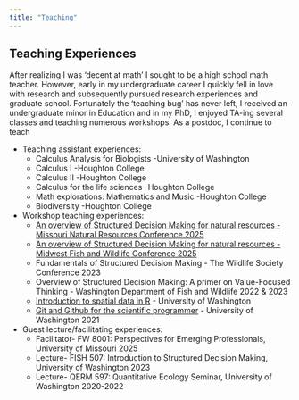 ```yaml
---
title: "Teaching"
---
```

## Teaching Experiences

After realizing I was 'decent at math' I sought to be a high school math teacher. However, early in my undergraduate career I quickly fell in love with research and subsequently pursued research experiences and graduate school. Fortunately the 'teaching bug' has never left, I received an undergraduate minor in Education and in my PhD, I enjoyed TA-ing several classes and teaching numerous workshops. As a postdoc, I continue to teach 

* Teaching assistant experiences: 
  + Calculus Analysis for Biologists -University of Washington
  + Calculus I -Houghton College
  + Calculus II -Houghton College
  + Calculus for the life sciences -Houghton College
  + Math explorations: Mathematics and Music -Houghton College
  + Biodiversity -Houghton College
  
* Workshop teaching experiences: 
  + [An overview of Structured Decision Making for natural resources -Missouri Natural Resources Conference 2025](https://briellekwarta19.github.io/SDMworkshop_MNRC_2025/)
  + [An overview of Structured Decision Making for natural resources -Midwest Fish and Wildlife Conference 2025](https://briellekwarta19.github.io/SDMworkshop_MidwestFW_2025/)
  + Fundamentals of Structured Decision Making - The Wildlife Society Conference 2023
  + Overview of Structured Decision Making: A primer on Value-Focused Thinking - Washington Department of Fish and Wildlife 2022 & 2023
   + [Introduction to spatial data in R](https://github.com/briellekwarta19/makingmaps_QERM597) - University of Washington 
  + [Git and Github for the scientific programmer](https://github.com/briellekwarta19/GSS-github-workshop) - University of Washington 2021
  
* Guest lecture/facilitating experiences: 
  + Facilitator- FW 8001: Perspectives for Emerging Professionals, University of Missouri 2025
  + Lecture- FISH 507: Introduction to Structured Decision Making, University of Washington 2023
  + Lecture- QERM 597: Quantitative Ecology Seminar, University of Washington 2020-2022

